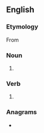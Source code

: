 {{also|cross-link}}
==English==

===Etymology===
From {{af|en|cross-|link}}

===Noun===
{{en-noun}}

# {{alternative spelling of|en|cross-link}}

===Verb===
{{en-verb}}

# {{alternative spelling of|en|cross-link}}

===Anagrams===
* {{anagrams|en|a=ciklnorss|cornsilks}}